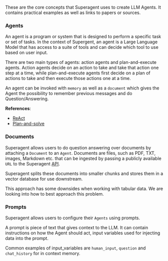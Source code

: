 These are the core concepts that Superagent uses to create LLM Agents.
It contains practical examples as well as links to papers or sources.

### Agents

An agent is a program or system that is designed to perform a
specific task or set of tasks. In the context of Supergent, an agent is
a Large Language Model that has access to a suite of tools and can
decide which tool to use based on user input.

There are two main types of agents: action agents and plan-and-execute agents.
Action agents decide on an action to take and take that action one step at a
time, while plan-and-execute agents first decide on a plan of actions to
take and then execute those actions one at a time.

An agent can be invoked with `memory` as well as a `document` which
gives the Agent the possibility to remember previous messages and
do Question/Answering.

**References**:

- [ReAct](https://arxiv.org/pdf/2210.03629.pdf)
- [Plan-and-solve](https://arxiv.org/abs/2305.04091)

### Documents

Superagent allows users to do question answering over documents
by attaching a `Document` to an `Agent`. Documents are files, such as
PDF, TXT, images, Markdown etc. that can be ingested by passing a
publicly available `URL` to the Superagent [API](/api-reference/authentication).

Superagent splits these documents into smaller chunks and stores
them in a vector database for use downstream.

This approach has some downsides when working with tabular data.
We are looking into how to best approach this problem.

### Prompts

Superagent allows users to configure their `Agents` using prompts.

A prompt is piece of text that gives context to the LLM. It can contain
instructions on how the Agent should act, input variables
used for injecting data into the prompt.

Common examples of input_variables are `human_input`, `question`
and `chat_history` for in context memory.

